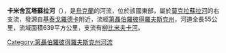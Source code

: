 '''卡米舍瓦塔蘇拉河'''（{{lang-uk|Комишувата Сура}}），是[[烏克蘭|烏克蘭]]的河流，位於該國東部，屬於[[莫克拉蘇拉河|莫克拉蘇拉河]]的右支流，發源自[[基泰戈羅德卡|基泰戈羅德卡]]附近，流經[[第聶伯羅彼得羅夫斯克州|第聶伯羅彼得羅夫斯克州]]，河道全長55公里，流域面積639平方公里，支流有[[柳比米夫卡河|柳比米夫卡河]]。

{{DEFAULTSORT:Камишевата Сура}}
[[Category:第聶伯羅彼得羅夫斯克州河流|Category:第聶伯羅彼得羅夫斯克州河流]]


{{Ukraine-river-stub}}